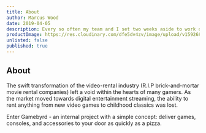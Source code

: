 ```yaml
---
title: About
author: Marcus Wood
date: 2019-04-05
description: Every so often my team and I set two weeks aside to work on a passion project. The bottom is line is ever important, but feeding the soul with an adventure on the side is as well.
productImage: https://res.cloudinary.com/dfe5dv4zv/image/upload/v1592685411/Image_45_2x_aoybmp_eghupd.png
unlisted: false
published: true
---
```


<Section smallPadding>

## About

The swift transformation of the video-rental industry (R.I.P
brick-and-mortar movie rental companies) left a void within the hearts
of many gamers. As the market moved towards digital entertainment
streaming, the ability to rent anything from new video games to
childhood classics was lost.

Enter Gamebyrd - an internal project with a simple concept: deliver
games, consoles, and accessories to your door as quickly as a pizza.

</Section>
